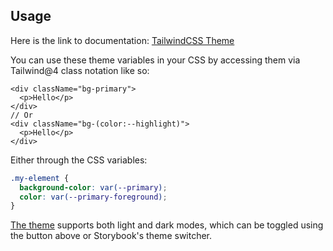 
<Meta title="Styles/Theme Colors" />

## Usage

Here is the link to documentation: <a href="https://tailwindcss.com/docs/theme">TailwindCSS Theme</a>

You can use these theme variables in your CSS by accessing them via Tailwind@4 class notation like so:

```tsx
<div className="bg-primary">
  <p>Hello</p>
</div>
// Or
<div className="bg-(color:--highlight)">
  <p>Hello</p>
</div>
```

Either through the CSS variables:

```css
.my-element {
  background-color: var(--primary);
  color: var(--primary-foreground);
}
```

<a href="?path=/story/styles-themeviewer--default&globals=theme:light">The theme</a> supports both light and dark modes, which can be toggled using the button above or Storybook's theme switcher.
